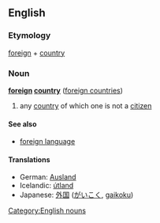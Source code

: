 ==English==
===Etymology===
[[foreign]] + [[country]]
===Noun===
'''[[foreign]] [[country]]''' ([[foreign countries]])
# any [[country]] of which one is not a [[citizen]]

====See also====
*[[foreign language]]

====Translations====
*German: [[Ausland]]
*Icelandic: [[útland]] {{n}}
*Japanese: [[外国]] ([[がいこく]], [[gaikoku]])

[[Category:English nouns]]